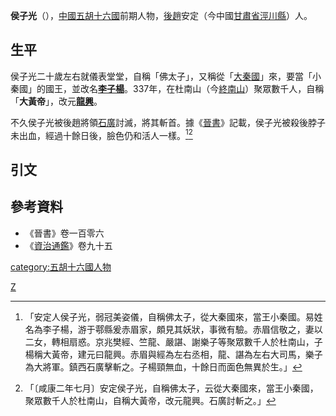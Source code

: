 '''侯子光'''（{{bd||？|337年|catIdx=H}}），[[中國|中國]][[五胡十六國|五胡十六國]]前期人物，[[後趙|後趙]]安定（今中國[[甘肅省|甘肅省]][[涇川縣|涇川縣]]）人。

==生平==
侯子光二十歲左右就儀表堂堂，自稱「佛太子」，又稱從「[[大秦|大秦國]]」來，要當「小秦國」的國王，並改名'''[[李子楊|李子楊]]'''。337年，在杜南山（今[[終南山|終南山]]）聚眾數千人，自稱「'''大黃帝'''」，改元'''[[龙兴_(侯子光)|龍興]]'''。

不久侯子光被後趙將領[[石廣|石廣]]討滅，將其斬首。據《[[晉書|晉書]]》記載，侯子光被殺後脖子未出血，經過十餘日後，臉色仍和活人一樣。<ref>{{cite wikisource|title=晉書載記第六石季龍上|last=房玄齡|wslink=zh:晉書/卷106}}「安定人侯子光，弱冠美姿儀，自稱佛太子，從大秦國來，當王小秦國。易姓名為李子楊，游于鄠縣爰赤眉家，頗見其妖狀，事微有驗。赤眉信敬之，妻以二女，轉相扇惑。京兆樊經、竺龍、嚴諶、謝樂子等聚眾數千人於杜南山，子楊稱大黃帝，建元曰龍興。赤眉與經為左右丞相，龍、諶為左右大司馬，樂子為大將軍。鎮西石廣擊斬之。子楊頸無血，十餘日而面色無異於生。」</ref><ref>{{cite wikisource|title=資治通鑑晉紀十七|last=司馬光|wslink=zh:資治通鑒 (胡三省音注)/卷095}}「〔咸康二年七月〕安定侯子光，自稱佛太子，云從大秦國來，當王小秦國，聚眾數千人於杜南山，自稱大黃帝，改元龍興。石廣討斬之。」</ref>

==引文==
{{Reflist}}

==參考資料==
*《晉書》卷一百零六
*《[[資治通鑑|資治通鑑]]》卷九十五

{{五胡十六國}}
[[category:五胡十六國人物|category:五胡十六國人物]]
[[Category:侯姓|Z]]